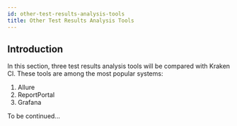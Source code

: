 ```yaml
---
id: other-test-results-analysis-tools
title: Other Test Results Analysis Tools
---
```




## Introduction

In this section, three test results analysis tools will be compared with Kraken
CI. These tools are among the most popular systems:

1. Allure
2. ReportPortal
3. Grafana

To be continued...

<!--
Limited Reporting and Visualization: The built-in reporting and
visualization capabilities of these CI/CD tools may be limited, and
organizations may need to rely on external tools or plugins for more
advanced or customizable reporting and visualization of test results.

### vs Allure

https://docs.qameta.io/allure/#_report_structure

Allure is an open-source test results reporting framework that
provides interactive and customizable HTML reports with rich
visualization of test results data. It supports popular testing
frameworks such as JUnit, TestNG, Cucumber, and more, and offers
features such as history trend analysis, test execution timeline, and
detailed test status and duration reports.



### vs ReportPortal

ReportPortal is an open-source test results analytics platform that
provides interactive web-based reports for analyzing and visualizing
test results data. It supports various testing frameworks, including
JUnit, TestNG, Cucumber, and more, and offers features such as smart
item search, trends analysis, and advanced filtering and sorting
options.


### vs Grafana

Grafana is a popular open-source data visualization tool that
can be used for test results analytics. It supports integration with
various data sources, including test results data, and offers a wide
range of visualization options, such as line charts, bar charts, pie
charts, and more. Grafana also provides customizable dashboards for
tracking and monitoring test results over time.

ELK Stack (Elasticsearch, Logstash, Kibana): ELK Stack is a set of
open-source tools that can be used for log and data analytics,
including test results data. Elasticsearch is a powerful search and
analytics engine, Logstash is a data collection and processing tool,
and Kibana is a data visualization tool. Together, they can be used to
ingest, process, analyze, and visualize test results data in real-time
or near real-time.

Test Management Tools: Many test management tools, such as TestRail,
qTest, and Zephyr, provide built-in test results analytics
features. These tools often offer customizable reports, dashboards,
and analytics capabilities for analyzing test results data, tracking
test coverage, and identifying trends and patterns in test execution.

Xray: Xray is a test management tool for Jira that provides test
results analytics capabilities. It offers customizable reports,
dashboards, and gadgets for tracking and analyzing test results data,
including test execution status, coverage, and trends. Xray supports
popular testing frameworks such as JUnit, TestNG, and Cucumber.

TestComplete: TestComplete is an automated testing tool that provides
built-in test results analytics features. It offers customizable
reports and dashboards for analyzing test results data, including test
execution status, coverage, and trends. TestComplete supports a wide
range of testing frameworks and platforms, including web, mobile,
desktop, and API testing.

XRAY?
https://www.getxray.app/

-->